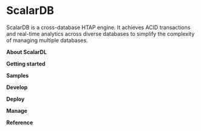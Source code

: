 # ScalarDB



ScalarDB is a cross-database HTAP engine. It achieves ACID transactions and real-time analytics across diverse databases to simplify the complexity of managing multiple databases.

**About ScalarDL**

<CardRowAbout />

**Getting started**

<CardRowGettingStarted />

**Samples**

<CardRowSamples />

**Develop**

<CardRowDevelop />

**Deploy**

<CardRowDeploy />

**Manage**

<CardRowManage />

**Reference**

<CardRowReference />
